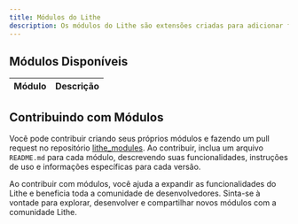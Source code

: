 ```yaml
---
title: Módulos do Lithe
description: Os módulos do Lithe são extensões criadas para adicionar funcionalidades adicionais ao framework, permitindo maior flexibilidade e personalização em suas aplicações web. Abaixo, listamos os módulos disponíveis e como você pode gerenciá-los.
---
```


## Módulos Disponíveis

| Módulo       | Descrição |
|--------------|-----------|

## Contribuindo com Módulos

Você pode contribuir criando seus próprios módulos e fazendo um pull request no repositório [lithe_modules](https://github.com/lithecore/lithe_modules). Ao contribuir, inclua um arquivo `README.md` para cada módulo, descrevendo suas funcionalidades, instruções de uso e informações específicas para cada versão.

Ao contribuir com módulos, você ajuda a expandir as funcionalidades do Lithe e beneficia toda a comunidade de desenvolvedores. Sinta-se à vontade para explorar, desenvolver e compartilhar novos módulos com a comunidade Lithe.
